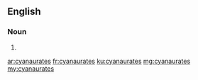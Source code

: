 ==English==

===Noun===
{{head|en}}

# {{plural of|cyanaurate}}

[[ar:cyanaurates]]
[[fr:cyanaurates]]
[[ku:cyanaurates]]
[[mg:cyanaurates]]
[[my:cyanaurates]]